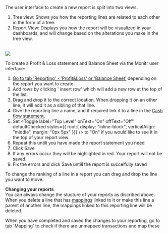 

The user interface to create a new report is split into two views.
1. Tree view: Shows you how the reporting lines are related to each other in the form of a tree.
2. Report View: Displays you how the report will be visualized in your dashboards, and will change based on the alterations you make in the tree view.

<br />
<BrowserFrame>
  <img src={plView} />
</BrowserFrame>

To create a Profit & Loss statement and Balance Sheet via the Monitr user interface:
1. [Go to tab 'Reporting' - 'Profit&Loss' or 'Balance Sheet'](https://app.monitr.be/dashboard/organisations/entities/definitions/reporting/reporting/PL) depending on the report you want to create.
1. Add rows by clicking '<Icon iconName="AddLink" /> insert row' which will add a new row at the top of the list.
1. Drag and drop it to the correct location. When dropping it on an other line, it will add it as a sibling of that line.
1. Give the reporting line a name, and if required link it to a line in the [Cash flow statement](/setup/cash-flow).
1. Set <Toggle label="Top Level" onText="On" offText="Off" defaultChecked styles={{ root:{ display: "inline-block", verticalAlign: "middle", margin: "0px 5px" }}} /> to "On" if you would like to see it in the top of your report view.
1. Repeat this untill you have made the report statement you need
1. Click <PrimaryButton>Save</PrimaryButton>
1. If any errors occur they will be highlighted in red. Your report will not be saved.
1. Fix the errors and click <PrimaryButton>Save</PrimaryButton> untill the report is succelfully saved

To change the ranking of a line in a report you can drag and drop the line you want to move.

**Changing your reports**<br/>
You can always change the stucture of your reports as discribed above.
When you delete a line that has [mappings](/setup/mapping) linked to it or make this line a parent of another line, the mappings linked to this reporting line will be deleted.

<MessageBar>When you have completed and saved the changes to your reporting, go to tab 'Mapping' to check if there are unmapped transactions and map these</MessageBar>

